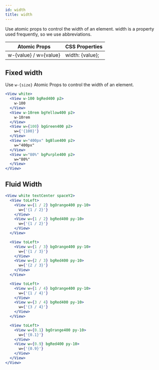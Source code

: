 ```yaml
---
id: width
title: width
---
```


Use atomic props to control the width of an element. width is a property used frequently, so we use abbreviations.

| Atomic Props          | CSS Properties  |
| --------------------- | --------------- |
| w-{value} / w={value} | width: {value}; |

## Fixed width

Use `w-{size}` Atomic Props to control the width of an element.

```jsx live
<View white>
  <View w-100 bgRed400 p2>
    w-100
  </View>
  <View w-10rem bgYellow400 p2>
    w-10rem
  </View>
  <View w={100} bgGreen400 p2>
    w={'{100}'}
  </View>
  <View w="400px" bgBlue400 p2>
    w="400px"
  </View>
  <View w="80%" bgPurple400 p2>
    w="80%"
  </View>
</View>
```

## Fluid Width

```jsx live
<View white textCenter spaceY2>
  <View toLeft>
    <View w={1 / 2} bgOrange400 py-10>
      w={'{1 / 2}'}
    </View>
    <View w={1 / 2} bgRed400 py-10>
      w={'{1 / 2}'}
    </View>
  </View>

  <View toLeft>
    <View w={1 / 3} bgOrange400 py-10>
      w={'{1 / 3}'}
    </View>
    <View w={2 / 3} bgRed400 py-10>
      w={'{2 / 3}'}
    </View>
  </View>

  <View toLeft>
    <View w={1 / 4} bgOrange400 py-10>
      w={'{1 / 4}'}
    </View>
    <View w={3 / 4} bgRed400 py-10>
      w={'{3 / 4}'}
    </View>
  </View>

  <View toLeft>
    <View w={0.1} bgOrange400 py-10>
      w={'{0.1}'}
    </View>
    <View w={0.9} bgRed400 py-10>
      w={'{0.9}'}
    </View>
  </View>
</View>
```

